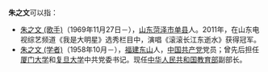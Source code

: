 '''朱之文'''可以指：

*[[朱之文_(歌手)|朱之文 (歌手)]]（1969年11月27日－），[[山东|山东]][[菏泽市|菏泽市]][[单县|单县]]人。2011年，在山东电视综艺频道《我是大明星》选秀栏目中，演唱《滚滚长江东逝水》获得冠军。
*[[朱之文_(学者)|朱之文 (学者)]]（1958年10月－），[[福建|福建]][[东山县|东山]]人，[[中国共产党|中国共产党]]党员；曾先后担任[[厦门大学|厦门大学]]和[[复旦大学|复旦大学]]中共党委书记。现任[[中华人民共和国教育部|中华人民共和国教育部]]副部长。

{{Disambig|Cat=三字朱姓人名消歧义|zhi}}